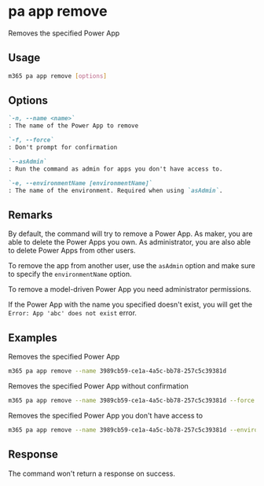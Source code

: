 
# pa app remove

Removes the specified Power App

## Usage

```sh
m365 pa app remove [options]
```

## Options

```md definition-list
`-n, --name <name>`
: The name of the Power App to remove

`-f, --force`
: Don't prompt for confirmation

`--asAdmin`
: Run the command as admin for apps you don't have access to.

`-e, --environmentName [environmentName]`
: The name of the environment. Required when using `asAdmin`.
```

<Global />

## Remarks

By default, the command will try to remove a Power App. As maker, you are able to delete the Power Apps you own. As administrator, you are also able to delete Power Apps from other users.

To remove the app from another user, use the `asAdmin` option and make sure to specify the `environmentName` option.

To remove a model-driven Power App you need administrator permissions.

If the Power App with the name you specified doesn't exist, you will get the `Error: App 'abc' does not exist` error.

## Examples

Removes the specified Power App

```sh
m365 pa app remove --name 3989cb59-ce1a-4a5c-bb78-257c5c39381d
```

Removes the specified Power App without confirmation

```sh
m365 pa app remove --name 3989cb59-ce1a-4a5c-bb78-257c5c39381d --force
```

Removes the specified Power App you don't have access to

```sh
m365 pa app remove --name 3989cb59-ce1a-4a5c-bb78-257c5c39381d --environmentName Default-d87a7535-dd31-4437-bfe1-95340acd55c5 --asAdmin
```

## Response

The command won't return a response on success.
